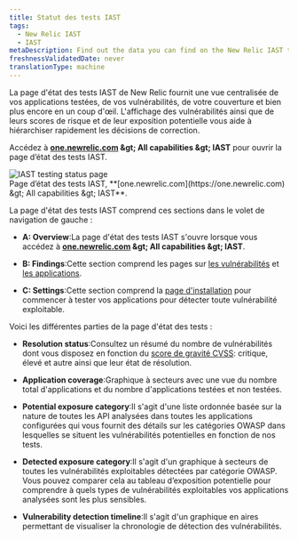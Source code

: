 ```yaml
---
title: Statut des tests IAST
tags:
  - New Relic IAST
  - IAST
metaDescription: Find out the data you can find on the New Relic IAST testing status page.
freshnessValidatedDate: never
translationType: machine
---
```


La page d&apos;état des tests IAST de New Relic fournit une vue centralisée de vos applications testées, de vos vulnérabilités, de votre couverture et bien plus encore en un coup d&apos;œil. L&apos;affichage des vulnérabilités ainsi que de leurs scores de risque et de leur exposition potentielle vous aide à hiérarchiser rapidement les décisions de correction.

Accédez à <DNT>**[one.newrelic.com](https://one.newrelic.com) &amp;gt; All capabilities &amp;gt; IAST**</DNT> pour ouvrir la page d’état des tests IAST.

<img title="IAST testing status page" alt="IAST testing status page" src="/images/iast_screenshot-full_summary.webp" />

<figcaption>
  Page d’état des tests IAST, <DNT>**[one.newrelic.com](https://one.newrelic.com) &amp;gt; All capabilities &amp;gt; IAST**</DNT>.
</figcaption>

La page d&apos;état des tests IAST comprend ces sections dans le volet de navigation de gauche :

* <DNT>**A: Overview**</DNT>:La page d&apos;état des tests IAST s&apos;ouvre lorsque vous accédez à <DNT>**[one.newrelic.com](https://one.newrelic.com) &amp;gt; All capabilities &amp;gt; IAST**</DNT>.

* <DNT>**B: Findings**</DNT>:Cette section comprend les pages sur [les vulnérabilités](/docs/iast/exploitable-vulns/) et [les applications](/docs/iast/applications/).

* <DNT>**C: Settings**</DNT>:Cette section comprend la [page d&apos;installation](/docs/iast/install/) pour commencer à tester vos applications pour détecter toute vulnérabilité exploitable.

Voici les différentes parties de la page d&apos;état des tests :

* <DNT>**Resolution status**</DNT>:Consultez un résumé du nombre de vulnérabilités dont vous disposez en fonction du [score de gravité CVSS](/docs/iast/introduction/#vuln-severity): critique, élevé et autre ainsi que leur état de résolution.

* <DNT>**Application coverage**</DNT>:Graphique à secteurs avec une vue du nombre total d&apos;applications et du nombre d&apos;applications testées et non testées.

* <DNT>**Potential exposure category**</DNT>:Il s&apos;agit d&apos;une liste ordonnée basée sur la nature de toutes les API analysées dans toutes les applications configurées qui vous fournit des détails sur les catégories OWASP dans lesquelles se situent les vulnérabilités potentielles en fonction de nos tests.

* <DNT>**Detected exposure category**</DNT>:Il s&apos;agit d&apos;un graphique à secteurs de toutes les vulnérabilités exploitables détectées par catégorie OWASP. Vous pouvez comparer cela au tableau d’exposition potentielle pour comprendre à quels types de vulnérabilités exploitables vos applications analysées sont les plus sensibles.

* <DNT>**Vulnerability detection timeline**</DNT>:Il s&apos;agit d&apos;un graphique en aires permettant de visualiser la chronologie de détection des vulnérabilités.